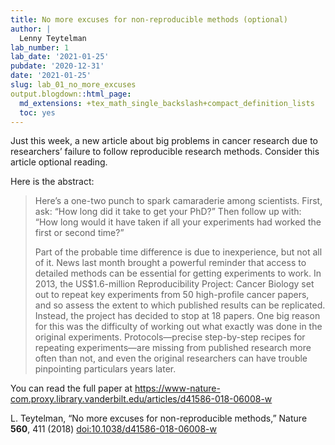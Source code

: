 ```yaml
---
title: No more excuses for non-reproducible methods (optional)
author: |
  Lenny Teytelman
lab_number: 1
lab_date: '2021-01-25'
pubdate: '2020-12-31'
date: '2021-01-25'
slug: lab_01_no_more_excuses
output.blogdown::html_page:
  md_extensions: +tex_math_single_backslash+compact_definition_lists
  toc: yes
---
```

Just this week, a new article about big problems in cancer research due to researchers' failure to follow reproducible research methods. Consider this article optional reading.

Here is the abstract:

> Here's a one-two punch to spark camaraderie among scientists. First, ask: "How long did it take to get your PhD?" Then follow up with: "How long would it have taken if all your experiments had worked the first or second time?"
>
> Part of the probable time difference is due to inexperience, but not all of it. News last month brought a powerful reminder that access to detailed methods can be essential for getting experiments to work. In 2013, the US\$1.6-million Reproducibility Project: Cancer Biology set out to repeat key experiments from 50 high-profile cancer papers, and so assess the extent to which published results can be replicated. Instead, the project has decided to stop at 18 papers. One big reason for this was the difficulty of working out what exactly was done in the original experiments. Protocols---precise step-by-step recipes for repeating experiments---are missing from published research more often than not, and even the original researchers can have trouble pinpointing particulars years later.

You can read the full paper at <https://www-nature-com.proxy.library.vanderbilt.edu/articles/d41586-018-06008-w>

L. Teytelman, "No more excuses for non-reproducible methods," Nature **560**, 411 (2018) [doi:10.1038/d41586-018-06008-w](https://doi.org/10.1038/d41586-018-06008-w)

